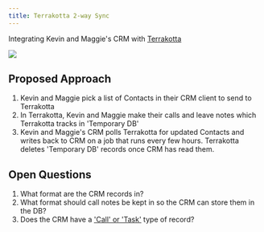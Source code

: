 ```yaml
---
title: Terrakotta 2-way Sync
---
```

Integrating Kevin and Maggie's CRM with [Terrakotta](https://terrakotta.ai/)

<img className="block dark" src="/images/verger.png" />

## Proposed Approach
1. Kevin and Maggie pick a list of Contacts in their CRM client to send to Terrakotta
2. In Terrakotta, Kevin and Maggie make their calls and leave notes which Terrakotta tracks in 'Temporary DB'
3. Kevin and Maggie's CRM polls Terrakotta for updated Contacts and writes back to CRM on a job that runs every few hours. Terrakotta deletes 'Temporary DB' records once CRM has read them.

## Open Questions
1. What format are the CRM records in?
2. What format should call notes be kept in so the CRM can store them in the DB?
3. Does the CRM have a ['Call' or 'Task'](https://help.salesforce.com/s/articleView?id=sf.tasks.htm&type=5) type of record?

